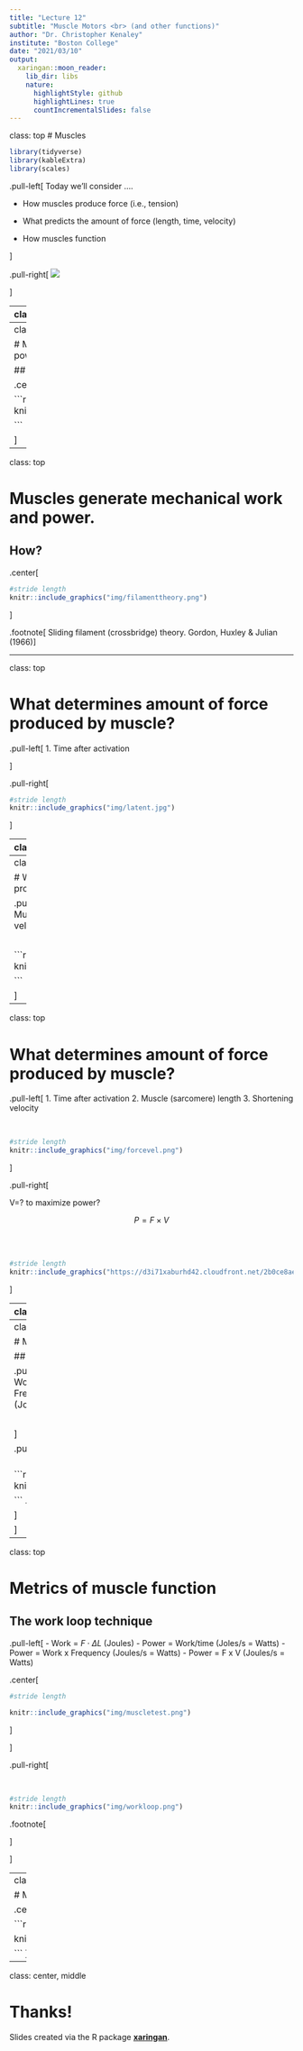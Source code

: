 ```yaml
---
title: "Lecture 12"
subtitle: "Muscle Motors <br> (and other functions)"
author: "Dr. Christopher Kenaley"
institute: "Boston College"
date: "2021/03/10"
output:
  xaringan::moon_reader:
    lib_dir: libs
    nature:
      highlightStyle: github
      highlightLines: true
      countIncrementalSlides: false
---
```

class: top
# Muscles

```r
library(tidyverse)
library(kableExtra)
library(scales)
```

<!-- Add icon library -->
<link rel="stylesheet" href="https://cdnjs.cloudflare.com/ajax/libs/font-awesome/5.14.0/css/all.min.css">


.pull-left[
Today we'll consider ....

- How muscles produce force (i.e., tension)

- What predicts the amount of force (length, time, velocity)

- How muscles function

]


.pull-right[
![](http://www.esrf.eu/files/live/sites/www/files/UsersAndScience/Publications/Highlights/2008/SCM/figure61.jpg)


]


---
class: top

# Muscles generate mechanical work and power. How?
 
.center[

```r
#stride length
knitr::include_graphics("img/muscle.jpg")

```

]

---
class: top

# Muscles generate mechanical work and power. 

## How?
 
.center[

```r
#stride length
knitr::include_graphics("img/sarcomere.jpg")

```

]


---
class: top

# Muscles generate mechanical work and power. 

## How?
 
.center[

```r
#stride length
knitr::include_graphics("img/filamenttheory.png")

```

]

.footnote[ Sliding filament (crossbridge) theory. Gordon, Huxley & Julian (1966)]



---

class: top

# What determines amount of force produced by muscle?

.pull-left[
1. Time after activation

]


.pull-right[
```r
#stride length
knitr::include_graphics("img/latent.jpg")

```
]



---
class: top

# What determines amount of force produced by muscle?

.pull-left[
1. Time after activation
2. Muscle (sarcomere) length

<br>
<br>

```r
#stride length
knitr::include_graphics("img/filiments.jpg")

```
]

.pull-right[
<br>
<br>
<br>
<br>

```r
#stride length
knitr::include_graphics("img/forcelength.png")

```
]

---
class: top

# What determines amount of force produced by muscle?

.pull-left[
1. Time after activation
2. Muscle (sarcomere) length
3. Shortening velocity

<br>

```r
#stride length
knitr::include_graphics("img/forcevel.png")

```

    
]



---
class: top

# What determines amount of force produced by muscle?

.pull-left[
1. Time after activation
2. Muscle (sarcomere) length
3. Shortening velocity

<br>

```r
#stride length
knitr::include_graphics("img/forcevel.png")

```


]

.pull-right[

V=? to maximize power?


$$P=F\times V$$
    
<br>
<br>

```r
#stride length
knitr::include_graphics("https://d3i71xaburhd42.cloudfront.net/2b0ce8ae4ce7e28430b71ba8983e33c3bad9c196/3-Figure2-1.png")

```
]

---
class: top

# What determines amount of force produced by muscle?

.pull-left[
1. Time after activation
2. Muscle (sarcomere) length
3. Shortening velocity

<br>

```r
#stride length
knitr::include_graphics("img/forcevel.png")

```


]

.pull-right[

Formalize F-V relationship... the Hill equation:

$$\frac{T}{T_o}=T^\prime=\frac{1-\frac{v}{v_{max}}}{1+c\frac{v}{v_{max}}}=\frac{1-v^\prime}{1+cv^\prime}$$
    

```r
#stride length
knitr::include_graphics("https://d3i71xaburhd42.cloudfront.net/2b0ce8ae4ce7e28430b71ba8983e33c3bad9c196/3-Figure2-1.png")

```
.footnote[
$c\approx 1.2-4$
]


]


---
class: top

# Metrics of muscle function

## Generate mechanical work and power

.pull-left[
- Work = $F\cdot\Delta L$ (Joules)
- Power = Work/time (Joles/s = Watts)
- Power = Work x Frequency (Joules/s = Watts)
- Power = F x V (Joules/s = Watts)

<br>



]

.pull-right[
    
<br>
```r
#stride length
knitr::include_graphics("img/musclework.png")

```
.footnote[

]


]

---
class: top

# Metrics of muscle function

## The work loop technique

.pull-left[
- Work = $F\cdot\Delta L$ (Joules)
- Power = Work/time (Joles/s = Watts)
- Power = Work x Frequency (Joules/s = Watts)
- Power = F x V (Joules/s = Watts)

.center[
```r
#stride length

knitr::include_graphics("img/muscletest.png")

```
]

]

.pull-right[
    
<br>
```r
#stride length
knitr::include_graphics("img/workloop.png")

```
.footnote[

]

 
]

---
class: top

# Metrics of muscle function



.center[

```r
#stride length

knitr::include_graphics("img/motorbreakstrut.png")

```
]


     
---

class: center, middle

# Thanks!

Slides created via the R package [**xaringan**](https://github.com/yihui/xaringan).

